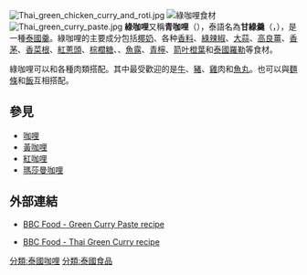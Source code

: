 {{nofootnotes|time=2010-08-17T06:51:56+00:00}}
[[File:Thai_green_chicken_curry_and_roti.jpg|thumb]]
[[Image:Green_curry_ingredients.jpg|綠咖哩食材]]
[[File:Thai_green_curry_paste.jpg|thumb]]
'''綠咖哩'''又稱'''青咖哩'''（{{lang-en|green curry}}），泰語名為'''甘綠羹'''（{{lang-th|แกงเขียวหวาน}}，{{IPA2|kɛːŋ kʰǐaw wǎːn}}），是一種[[泰國羹|泰國羹]]。綠咖哩的主要成分包括[[椰奶|椰奶]]、各种[[香料|香料]]、[[辣椒|綠辣椒]]、[[大蒜|大蒜]]、[[高良薑|高良薑]]、[[香茅|香茅]]、[[芫荽|香菜根]]、[[火葱|紅蔥頭]]、[[棕櫚糖|棕櫚糖]]、{{Link-en|泰國茄子|Thai eggplant}}、[[魚露|魚露]]、[[青檸|青檸]]、[[箭叶橙|箭叶橙葉]]和[[泰國羅勒|泰國羅勒]]等食材。

綠咖哩可以和各種肉類搭配。其中最受歡迎的是[[牛|牛]]、[[豬|豬]]、[[雞|雞]]肉和[[魚丸|魚丸]]。也可以與[[麵條|麵條]]和[[飯|飯]]互相搭配。

== 參見 ==
* [[咖哩|咖哩]]
* [[黃咖哩|黃咖哩]]
* [[紅咖哩|紅咖哩]]
* [[瑪莎曼咖哩|瑪莎曼咖哩]]

== 外部連結 ==
* {{en}}[http://www.bbc.co.uk/food/recipes/greencurrypaste_67789 BBC Food - Green Curry Paste recipe] {{Wayback|url=http://www.bbc.co.uk/food/recipes/greencurrypaste_67789 |date=20160529043215 }}
* {{en}}[http://www.bbc.co.uk/food/recipes/thaigreencurry_67788 BBC Food - Thai Green Curry recipe] {{Wayback|url=http://www.bbc.co.uk/food/recipes/thaigreencurry_67788 |date=20160523054701 }}
{{泰國飲食}}

[[分類:泰國咖哩|分類:泰國咖哩]]
[[分類:泰國食品|分類:泰國食品]]